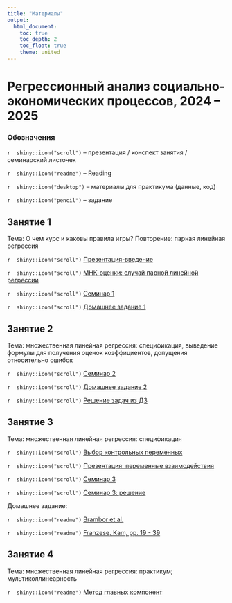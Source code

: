 ```yaml
---
title: "Материалы"
output: 
  html_document:
    toc: true
    toc_depth: 2
    toc_float: true
    theme: united
---
```

# Регрессионный анализ социально-экономических процессов, 2024 -- 2025
 
### Обозначения
 
`r  shiny::icon("scroll")` -- презентация / конспект занятия / семинарский листочек
 
`r  shiny::icon("readme")` -- Reading
 
`r  shiny::icon("desktop")` -- материалы для практикума (данные, код)
 
`r  shiny::icon("pencil")` -- задание 
 
## Занятие 1
 
Тема: О чем курс и каковы правила игры? Повторение: парная линейная регрессия
  
`r  shiny::icon("scroll")` <a href="regression_intro_2024.pdf" title=>Презентация-введение</a> 

`r  shiny::icon("scroll")` <a href="OLS_notes.pdf" title=>МНК-оценки: случай парной линейной регрессии</a> 

`r  shiny::icon("scroll")` <a href="reg_seminar1_2024.pdf" title=>Семинар 1</a> 

`r  shiny::icon("scroll")` <a href="css_reg_hw1_2024.pdf" title=>Домашнее задание 1</a> 

## Занятие 2
 
Тема: множественная линейная регрессия: спецификация, выведение формулы для получения оценок коэффициентов, допущения относительно ошибок
  
`r  shiny::icon("scroll")` <a href="reg_seminar2_2024.pdf" title=>Семинар 2</a> 

`r  shiny::icon("scroll")` <a href="css_reg_hw2_2024.pdf" title=>Домашнее задание 2</a> 

`r  shiny::icon("scroll")` <a href="css_reg_hw_solution.pdf" title=>Решение задач из ДЗ</a> 

## Занятие 3
 
Тема: множественная линейная регрессия: спецификация

`r  shiny::icon("scroll")` <a href="lecture_notes.pdf" title=>Выбор контрольных переменных</a> 

`r  shiny::icon("scroll")` <a href="interactions_presentation.pdf" title=>Презентация: переменные взаимодействия</a> 

`r  shiny::icon("scroll")` <a href="reg_seminar3.pdf" title=>Семинар 3</a> 

`r  shiny::icon("scroll")` <a href="reg_seminar3_solution.pdf" title=>Семинар 3: решение</a> 

Домашнее задание: 

`r  shiny::icon("readme")` <a href="https://disk.yandex.ru/i/XhNnotShTyC8dw" title=> Brambor et al.</a>
 
`r  shiny::icon("readme")` <a href="https://disk.yandex.ru/i/ufuj_2Ks2FglpQ" title=> Franzese, Kam, pp. 19 - 39 </a>

## Занятие 4
 
Тема: множественная линейная регрессия: практикум; мультиколлинеарность 

`r  shiny::icon("readme")` <a href="PCA.pdf" title=> Метод главных компонент </a>

